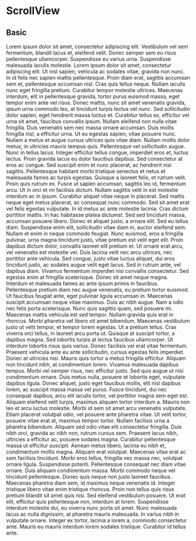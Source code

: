 
<Meta title="Components/ScrollView" component={ScrollView} />

# ScrollView

## Basic

<Canvas>
  <Story name="basic">
    <ScrollView height="300px">
      Lorem ipsum dolor sit amet, consectetur adipiscing elit. Vestibulum vel
      sem fermentum, blandit lacus et, eleifend velit. Donec semper sem eu risus
      pellentesque ullamcorper. Suspendisse eu varius urna. Suspendisse
      malesuada iaculis molestie. Lorem ipsum dolor sit amet, consectetur
      adipiscing elit. Ut nisl sapien, vehicula ac sodales vitae, gravida non
      nunc. In id felis nec sapien mattis pellentesque. Proin diam erat,
      sagittis accumsan sem et, pellentesque accumsan nisl. Cras quis tellus
      neque. Nullam iaculis nunc eget fringilla pretium. Curabitur tempor
      molestie ultrices. Maecenas interdum, elit in pellentesque gravida, tortor
      purus euismod massa, eget tempor enim ante vel risus. Donec mattis, nunc
      sit amet venenatis gravida, ipsum urna commodo leo, at tincidunt turpis
      lectus vel nunc. Sed sollicitudin dolor sapien, eget hendrerit massa
      luctus et. Curabitur tellus ex, efficitur vel urna sit amet, faucibus
      convallis ipsum. Nullam eleifend non nulla vitae fringilla. Duis venenatis
      sem nec massa ornare accumsan. Duis mollis fringilla nisl, a efficitur
      urna. Ut eu egestas sapien, vitae posuere nunc. Nullam a metus et augue
      cursus ultrices quis vitae diam. Nullam mollis dolor metus, in ultricies
      mauris tempus quis. Pellentesque vel sollicitudin augue. Nunc in tellus
      lacus. Integer efficitur tellus congue, imperdiet eros et, luctus lectus.
      Proin gravida lacus eu dolor faucibus dapibus. Sed consectetur at eros ac
      congue. Sed suscipit enim et nunc placerat, ac hendrerit nisi sagittis.
      Pellentesque habitant morbi tristique senectus et netus et malesuada fames
      ac turpis egestas. Quisque a laoreet felis, et rutrum velit. Proin quis
      rutrum ex. Fusce ut sapien accumsan, sagittis leo id, fermentum arcu. Ut
      in orci et mi facilisis dictum. Nullam sagittis velit in est molestie
      interdum ac in ipsum. Curabitur aliquet vitae neque in placerat. Sed
      mattis neque eget metus placerat, ac consequat nunc commodo. Sed sit amet
      erat vel felis egestas vulputate. In id metus ac ante molestie lacinia.
      Cras dictum porttitor mattis. In hac habitasse platea dictumst. Sed sed
      tincidunt massa, accumsan posuere libero. Donec et aliquet justo, a ornare
      elit. Sed eu tellus diam. Suspendisse enim elit, sollicitudin vitae diam
      in, auctor eleifend sem. Nullam et enim in neque commodo feugiat. Nunc
      euismod, eros a fringilla pulvinar, urna magna tincidunt justo, vitae
      pretium est velit eget elit. Proin dapibus dictum dolor, convallis laoreet
      elit pretium et. Ut ornare erat arcu, vel venenatis est molestie vel. Duis
      lacinia velit nec arcu ultrices, nec porttitor ante vehicula. Sed congue,
      justo vitae luctus aliquet, dui eros tincidunt justo, ac sodales augue
      velit eget lacus. Sed in rutrum ante, vel dapibus diam. Vivamus fermentum
      imperdiet nisi convallis consectetur. Sed egestas enim at fringilla
      scelerisque. Donec sit amet neque magna. Interdum et malesuada fames ac
      ante ipsum primis in faucibus. Pellentesque pretium diam nec augue
      venenatis, eu pretium tortor euismod. Ut faucibus feugiat ante, eget
      pulvinar ligula accumsan in. Maecenas suscipit accumsan neque vitae
      maximus. Duis ac nibh augue. Nam a odio nec felis porta scelerisque. Nunc
      quis sagittis quam, sed posuere mi. Maecenas mattis vehicula est sed
      tempor. Nullam gravida quis erat in rhoncus. Morbi pharetra vel libero sit
      amet bibendum. Maecenas vestibulum justo ut velit tempor, et tempor lorem
      egestas. Ut a pretium tellus. Cras viverra orci tellus, in laoreet arcu
      porta ut. Quisque at suscipit tortor, a dapibus magna. Sed lobortis turpis
      at lectus faucibus ullamcorper. Ut interdum lobortis risus quis varius.
      Donec facilisis vel erat vitae fermentum. Praesent vehicula ante eu ante
      sollicitudin, cursus egestas felis imperdiet. Donec at ultricies nisi.
      Mauris quis tortor a metus fringilla efficitur. Aliquam non tincidunt
      nibh, at condimentum lorem. Vivamus malesuada dapibus tempus. Morbi vel
      semper risus, nec efficitur justo. Sed quis augue ut nisi condimentum
      ornare. Duis metus nulla, posuere et lobortis eget, vulputate dapibus
      ligula. Donec aliquet, justo eget faucibus mollis, elit nisl dapibus
      lorem, ac suscipit massa massa vel purus. Fusce tincidunt, dui nec
      consequat dapibus, arcu elit iaculis tortor, vel porttitor magna sem eget
      est. Aliquam eleifend velit turpis, maximus aliquam tortor interdum a.
      Mauris non leo et arcu luctus molestie. Morbi id sem sit amet arcu
      venenatis vulputate. Etiam placerat volutpat odio, vel posuere ante
      pharetra vitae. Ut velit tortor, posuere vitae erat at, maximus tempor
      tortor. Nullam facilisis urna a pharetra bibendum. Aliquam sed odio vitae
      elit consectetur fringilla. Duis nibh orci, gravida ac nibh non, rutrum
      cursus sem. Praesent lacus nibh, ultricies a efficitur ac, posuere sodales
      magna. Curabitur pellentesque massa ut efficitur suscipit. Aenean metus
      libero, lacinia eu nibh et, condimentum mollis magna. Aliquam erat
      volutpat. Maecenas vitae erat ac sem facilisis tincidunt. Morbi eros
      tellus, fringilla nec massa nec, volutpat ornare ligula. Suspendisse
      potenti. Pellentesque consequat nec diam vitae ornare. Duis aliquam
      condimentum massa. Morbi commodo neque vel tincidunt pellentesque. Donec
      quis neque non justo laoreet faucibus. Maecenas pharetra diam sem, id
      maximus neque venenatis id. Integer tristique libero vitae enim tristique
      rhoncus. Proin non tellus quis risus pretium blandit sit amet quis nisi.
      Sed eleifend vestibulum posuere. Ut erat elit, efficitur quis pellentesque
      non, interdum at lorem. Suspendisse interdum molestie dui, eu viverra nunc
      porta sit amet. Nunc malesuada lacus ac nulla dignissim, at pharetra
      mauris malesuada. In varius nibh in vulputate ornare. Integer ex tortor,
      lacinia a lorem a, commodo consectetur ante. Mauris eu mauris interdum
      lorem sodales tristique. Curabitur id tellus ante.
    </ScrollView>
  </Story>
</Canvas>

<ArgsTable of={ScrollView} />
